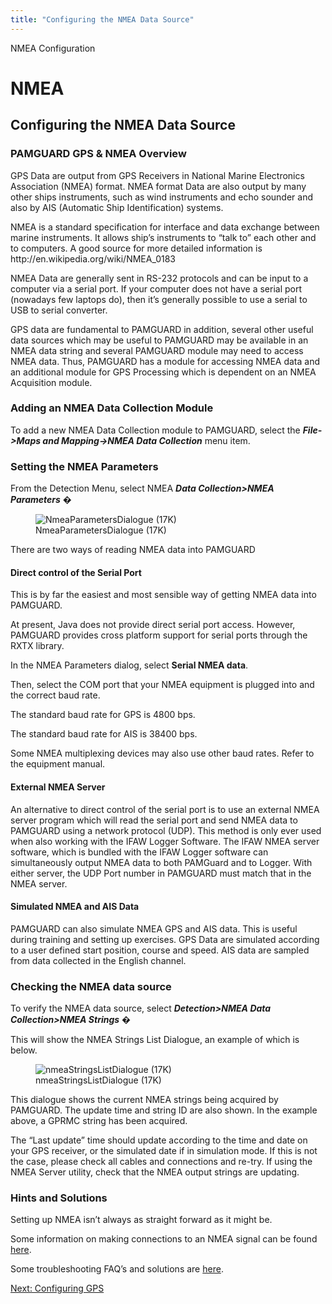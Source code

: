 ```yaml
---
title: "Configuring the NMEA Data Source"
---
```

 NMEA Configuration  

NMEA
====

Configuring the NMEA Data Source
--------------------------------

  

### PAMGUARD GPS & NMEA Overview

GPS Data are output from GPS Receivers in National Marine Electronics Association (NMEA) format. NMEA format Data are also output by many other ships instruments, such as wind instruments and echo sounder and also by AIS (Automatic Ship Identification) systems.

NMEA is a standard specification for interface and data exchange between marine instruments. It allows ship's instruments to "talk to" each other and to computers. A good source for more detailed information is http://en.wikipedia.org/wiki/NMEA\_0183

NMEA Data are generally sent in RS-232 protocols and can be input to a computer via a serial port. If your computer does not have a serial port (nowadays few laptops do), then it's generally possible to use a serial to USB to serial converter.

GPS data are fundamental to PAMGUARD in addition, several other useful data sources which may be useful to PAMGUARD may be available in an NMEA data string and several PAMGUARD module may need to access NMEA data. Thus, PAMGUARD has a module for accessing NMEA data and an additional module for GPS Processing which is dependent on an NMEA Acquisition module.

### Adding an NMEA Data Collection Module

To add a new NMEA Data Collection module to PAMGUARD, select the _**File->Maps and Mapping->NMEA Data Collection**_ menu item.

### Setting the NMEA Parameters

From the Detection Menu, select NMEA _**Data Collection>NMEA Parameters**_ �

  
![NmeaParametersDialogue (17K)](images/NmeaParametersDialogue.png)  

There are two ways of reading NMEA data into PAMGUARD

#### Direct control of the Serial Port

This is by far the easiest and most sensible way of getting NMEA data into PAMGUARD.

At present, Java does not provide direct serial port access. However, PAMGUARD provides cross platform support for serial ports through the RXTX library.

In the NMEA Parameters dialog, select **Serial NMEA data**.

Then, select the COM port that your NMEA equipment is plugged into and the correct baud rate.

The standard baud rate for GPS is 4800 bps.

The standard baud rate for AIS is 38400 bps.

Some NMEA multiplexing devices may also use other baud rates. Refer to the equipment manual.

#### External NMEA Server

An alternative to direct control of the serial port is to use an external NMEA server program which will read the serial port and send NMEA data to PAMGUARD using a network protocol (UDP). This method is only ever used when also working with the IFAW Logger Software. The IFAW NMEA server software, which is bundled with the IFAW Logger software can simultaneously output NMEA data to both PAMGuard and to Logger. With either server, the UDP Port number in PAMGUARD must match that in the NMEA server.

#### Simulated NMEA and AIS Data

PAMGUARD can also simulate NMEA GPS and AIS data. This is useful during training and setting up exercises. GPS Data are simulated according to a user defined start position, course and speed. AIS data are sampled from data collected in the English channel.

  

### Checking the NMEA data source

To verify the NMEA data source, select **_Detection>NMEA Data Collection>NMEA Strings_** �

This will show the NMEA Strings List Dialogue, an example of which is below.

  
![nmeaStringsListDialogue (17K)](images/nmeaStringsListDialogue.png)  
  

This dialogue shows the current NMEA strings being acquired by PAMGUARD. The update time and string ID are also shown. In the example above, a GPRMC string has been acquired.

The "Last update" time should update according to the time and date on your GPS receiver, or the simulated date if in simulation mode. If this is not the case, please check all cables and connections and re-try. If using the NMEA Server utility, check that the NMEA output strings are updating.

  

### Hints and Solutions

Setting up NMEA isn't always as straight forward as it might be.

Some information on making connections to an NMEA signal can be found [here](NMEAConnections.html).

Some troubleshooting FAQ's and solutions are [here](Troubleshooting.html).

[Next: Configuring GPS](ConfiguringGPS.html)